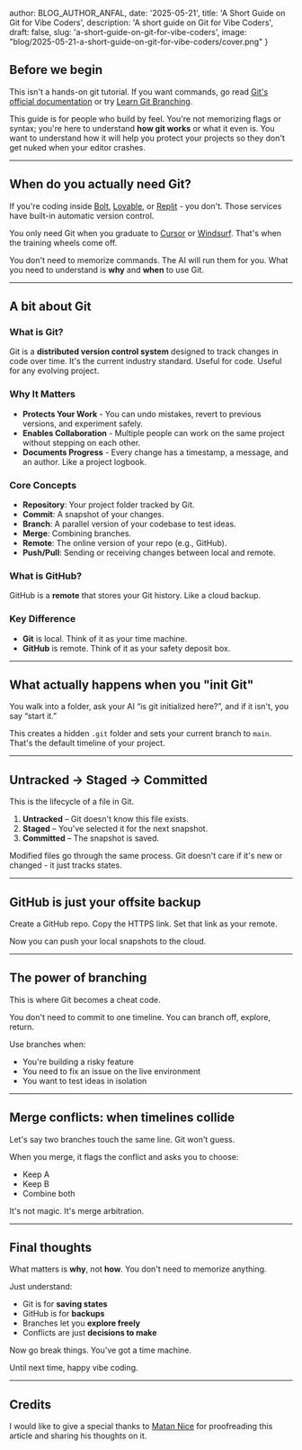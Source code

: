 
  author: BLOG_AUTHOR_ANFAL,
  date: '2025-05-21',
  title: 'A Short Guide on Git for Vibe Coders',
  description: 'A short guide on Git for Vibe Coders',
  draft: false,
  slug: 'a-short-guide-on-git-for-vibe-coders',
  image: "blog/2025-05-21-a-short-guide-on-git-for-vibe-coders/cover.png"
}


<BlogImage src="blog/2025-05-21-a-short-guide-on-git-for-vibe-coders/cover.png" alt="Git for Vibe Coders" />

## Before we begin
This isn't a hands-on git tutorial. If you want commands, go read <a href="https://git-scm.com/docs/gittutorial" target="_blank">Git's official documentation</a> or try <a href="https://learngitbranching.js.org/" target="_blank">Learn Git Branching</a>.

This guide is for people who build by feel. You're not memorizing flags or syntax; you're here to understand **how git works** or what it even is. You want to understand how it will help you protect your projects so they don't get nuked when your editor crashes.

---

## When do you actually need Git?
If you're coding inside <a href="https://bolt.new" target="_blank">Bolt</a>, <a href="https://lovable.dev" target="_blank">Lovable</a>, or <a href="https://replit.com" target="_blank">Replit</a> - you don't. Those services have built-in automatic version control.

You only need Git when you graduate to <a href="https://cursor.com" target="_blank">Cursor</a> or <a href="https://windsurf.com" target="_blank">Windsurf</a>. That's when the training wheels come off.

You don't need to memorize commands. The AI will run them for you. What you need to understand is **why** and **when** to use Git.

---

## A bit about Git

### What is Git?
Git is a **distributed version control system** designed to track changes in code over time. It's the current industry standard. Useful for code. Useful for any evolving project.

### Why It Matters
- **Protects Your Work** - You can undo mistakes, revert to previous versions, and experiment safely.
- **Enables Collaboration** - Multiple people can work on the same project without stepping on each other.
- **Documents Progress** - Every change has a timestamp, a message, and an author. Like a project logbook.

### Core Concepts
- **Repository**: Your project folder tracked by Git.
- **Commit**: A snapshot of your changes.
- **Branch**: A parallel version of your codebase to test ideas.
- **Merge**: Combining branches.
- **Remote**: The online version of your repo (e.g., GitHub).
- **Push/Pull**: Sending or receiving changes between local and remote.

### What is GitHub?
GitHub is a **remote** that stores your Git history. Like a cloud backup.

### Key Difference
- **Git** is local. Think of it as your time machine.
- **GitHub** is remote. Think of it as your safety deposit box.

---

## What actually happens when you "init Git"
You walk into a folder, ask your AI “is git initialized here?”, and if it isn't, you say “start it.”

This creates a hidden `.git` folder and sets your current branch to `main`. That's the default timeline of your project.

<BlogImage src="blog/2025-05-21-a-short-guide-on-git-for-vibe-coders/vibe-git-init-1.png" alt="Git Init" />

---

## Untracked → Staged → Committed
This is the lifecycle of a file in Git.

1. **Untracked** – Git doesn't know this file exists.
2. **Staged** – You've selected it for the next snapshot.
3. **Committed** – The snapshot is saved.

<BlogImage src="blog/2025-05-21-a-short-guide-on-git-for-vibe-coders/vibe-git-tracking.png" alt="Git tracking" />

Modified files go through the same process. Git doesn't care if it's new or changed - it just tracks states.

---

## GitHub is just your offsite backup
Create a GitHub repo. Copy the HTTPS link. Set that link as your remote.

Now you can push your local snapshots to the cloud.

<BlogImage src="blog/2025-05-21-a-short-guide-on-git-for-vibe-coders/vibe-github.png" alt="Github setup" />

---

## The power of branching
This is where Git becomes a cheat code.

You don't need to commit to one timeline. You can branch off, explore, return.

Use branches when:
- You're building a risky feature
- You need to fix an issue on the live environment
- You want to test ideas in isolation

<BlogImage src="blog/2025-05-21-a-short-guide-on-git-for-vibe-coders/vib-branching.png" alt="Git branching" />

---

## Merge conflicts: when timelines collide
Let's say two branches touch the same line. Git won't guess.

When you merge, it flags the conflict and asks you to choose:
- Keep A
- Keep B
- Combine both

It's not magic. It's merge arbitration.

<BlogImage src="blog/2025-05-21-a-short-guide-on-git-for-vibe-coders/conflict.png" alt="Merge conflict" />

---

## Final thoughts
<BlogImage src="blog/2025-05-21-a-short-guide-on-git-for-vibe-coders/final-thoughts.png" alt="Final thoughts" />

What matters is **why**, not **how**. You don't need to memorize anything.

Just understand:
- Git is for **saving states**
- GitHub is for **backups**
- Branches let you **explore freely**
- Conflicts are just **decisions to make**

Now go break things. You've got a time machine.

Until next time, happy vibe coding.

---

## Credits
I would like to give a special thanks to <a href="https://www.linkedin.com/in/matannice/" target="_blank">Matan Nice</a> for proofreading this article and sharing his thoughts on it.